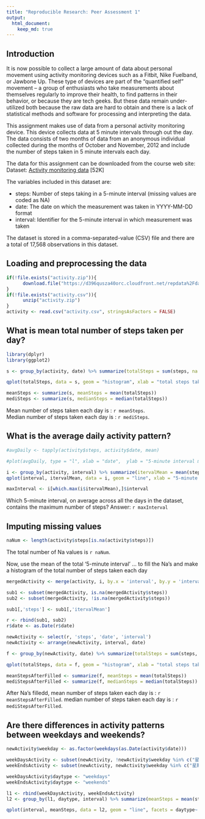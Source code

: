 ```yaml
---
title: "Reproducible Research: Peer Assessment 1"
output: 
  html_document:
    keep_md: true
---
```



## Introduction

It is now possible to collect a large amount of data about personal movement using activity monitoring devices such as a Fitbit, Nike Fuelband, or Jawbone Up. These type of devices are part of the “quantified self” movement – a group of enthusiasts who take measurements about themselves regularly to improve their health, to find patterns in their behavior, or because they are tech geeks. But these data remain under-utilized both because the raw data are hard to obtain and there is a lack of statistical methods and software for processing and interpreting the data.

This assignment makes use of data from a personal activity monitoring device. This device collects data at 5 minute intervals through out the day. The data consists of two months of data from an anonymous individual collected during the months of October and November, 2012 and include the number of steps taken in 5 minute intervals each day.

The data for this assignment can be downloaded from the course web site:
Dataset: [Activity monitoring data](https://d396qusza40orc.cloudfront.net/repdata%2Fdata%2Factivity.zip) [52K]

The variables included in this dataset are:

- steps: Number of steps taking in a 5-minute interval (missing values are coded as NA)
- date: The date on which the measurement was taken in YYYY-MM-DD format
- interval: Identifier for the 5-minute interval in which measurement was taken

The dataset is stored in a comma-separated-value (CSV) file and there are a total of 17,568 observations in this dataset.


## Loading and preprocessing the data

```r
if(!file.exists("activity.zip")){
      download.file("https://d396qusza40orc.cloudfront.net/repdata%2Fdata%2Factivity.zip", "activity.zip")
}
if(!file.exists("activity.csv")){
      unzip("activity.zip")
}
activity <- read.csv("activity.csv", stringsAsFactors = FALSE)

```

## What is mean total number of steps taken per day?

```r
library(dplyr)
library(ggplot2)

s <- group_by(activity, date) %>% summarize(totalSteps = sum(steps, na.rm = TRUE))

qplot(totalSteps, data = s, geom = "histogram", xlab = "total steps taken per day", main = "Histogram of the total steps taken each day")

meanSteps <- summarize(s, meanSteps = mean(totalSteps))
mediSteps <- summarize(s, medianSteps = median(totalSteps))

```

Mean number of steps taken each day is : `r meanSteps`.    
Median number of steps taken each day is : `r mediSteps`.



## What is the average daily activity pattern?
```r
#avgDaily <- tapply(activity$steps, activity$date, mean)

#plot(avgDaily, type = "l", xlab = "date",  ylab = "5-minute interval mean")

i <- group_by(activity, interval) %>% summarize(itervalMean = mean(steps, na.rm = TRUE))
qplot(interval, itervalMean, data = i, geom = "line", xlab = "5-minute interval ", ylab = "mean steps", main = "The 5-minute interval steps on average")

maxInterval <- i[which.max(i$itervalMean),]$interval

```

Which 5-minute interval, on average across all the days in the dataset, contains the maximum number of steps?  Answer: `r maxInterval`


## Imputing missing values
```r
naNum <- length(activity$steps[is.na(activity$steps)])

```
The total number of Na values is `r naNum`.

Now, use the mean of the total '5-minute interval' ... to fill the Na's and make a histogram of the total number of steps taken each day 

```r
mergedActivity <- merge(activity, i, by.x = 'interval', by.y = 'interval')

sub1 <- subset(mergedActivity, is.na(mergedActivity$steps))
sub2 <- subset(mergedActivity, !is.na(mergedActivity$steps))

sub1[,'steps'] <- sub1[,'itervalMean']

r <- rbind(sub1, sub2)
r$date <- as.Date(r$date)

newActivity <- select(r, 'steps', 'date', 'interval')
newActivity <- arrange(newActivity, interval, date)

f <- group_by(newActivity, date) %>% summarize(totalSteps = sum(steps, na.rm = TRUE))

qplot(totalSteps, data = f, geom = "histogram", xlab = "total steps taken per day", main = "Histogram of the total number of steps taken each day after Na's filled")

meanStepsAfterFilled <- summarize(f, meanSteps = mean(totalSteps))
mediStepsAfterFilled <- summarize(f, medianSteps = median(totalSteps))
```

After Na's filledd, mean number of steps taken each day is : `r meanStepsAfterFilled`. median number of steps taken each day is : `r mediStepsAfterFilled`.


## Are there differences in activity patterns between weekdays and weekends?
```r
newActivity$weekday <- as.factor(weekdays(as.Date(activity$date)))

weekDaysActivity <- subset(newActivity, !newActivity$weekday %in% c("星期六", "星期天"))
weekEndsActivity <- subset(newActivity, newActivity$weekday %in% c("星期六", "星期天"))

weekDaysActivity$daytype <- "weekdays"
weekEndsActivity$daytype <- "weekends"

l1 <- rbind(weekDaysActivity, weekEndsActivity)
l2 <- group_by(l1, daytype, interval) %>% summarize(meanSteps = mean(steps))

qplot(interval, meanSteps, data = l2, geom = "line", facets = daytype~., main = "5-minute interval mean")
```


